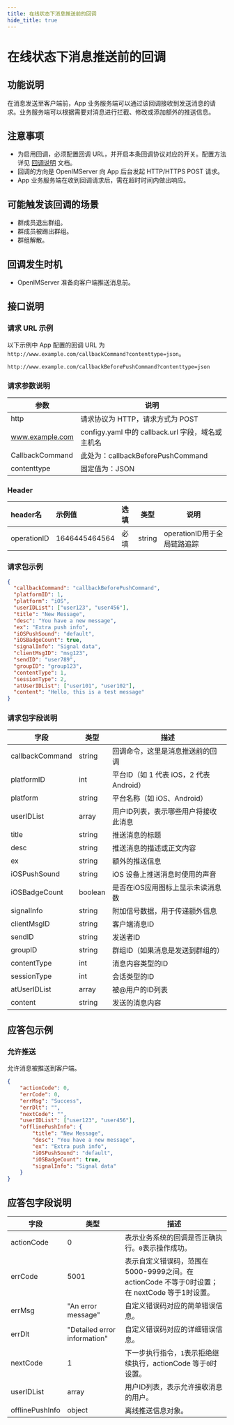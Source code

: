 ```yaml
---
title: 在线状态下消息推送前的回调
hide_title: true
---
```


# 在线状态下消息推送前的回调

## 功能说明
在消息发送至客户端前，App 业务服务端可以通过该回调接收到发送消息的请求。业务服务端可以根据需要对消息进行拦截、修改或添加额外的推送信息。

## 注意事项
- 为启用回调，必须配置回调 URL，并开启本条回调协议对应的开关。配置方法详见 [回调说明](../introduction) 文档。
- 回调的方向是 OpenIMServer 向 App 后台发起 HTTP/HTTPS POST 请求。
- App 业务服务端在收到回调请求后，需在超时时间内做出响应。

## 可能触发该回调的场景
- 群成员退出群组。
- 群成员被踢出群组。
- 群组解散。

## 回调发生时机
- OpenIMServer 准备向客户端推送消息前。

## 接口说明

### 请求 URL 示例
以下示例中 App 配置的回调 URL 为 `http://www.example.com/callbackCommand?contenttype=json`。
```plaintext
http://www.example.com/callbackBeforePushCommand?contenttype=json
```

### 请求参数说明

| 参数              | 说明                                            |
|-----------------|-----------------------------------------------|
| http            | 请求协议为 HTTP，请求方式为 POST                         |
| www.example.com | configy.yaml 中的 callback.url 字段，域名或主机名                                       |
| CallbackCommand | 此处为：callbackBeforePushCommand |
| contenttype     | 固定值为：JSON                                     |

### Header
| header名     | 示例值           | 选填  | 类型     | 说明                  |
|:------------|:--------------|:----|--------|---------------------|
| operationID | 1646445464564 | 必填  | string | operationID用于全局链路追踪 |

### 请求包示例
```json
{
  "callbackCommand": "callbackBeforePushCommand",
  "platformID": 1,
  "platform": "iOS",
  "userIDList": ["user123", "user456"],
  "title": "New Message",
  "desc": "You have a new message",
  "ex": "Extra push info",
  "iOSPushSound": "default",
  "iOSBadgeCount": true,
  "signalInfo": "Signal data",
  "clientMsgID": "msg123",
  "sendID": "user789",
  "groupID": "group123",
  "contentType": 1,
  "sessionType": 2,
  "atUserIDList": ["user101", "user102"],
  "content": "Hello, this is a test message"
}
```

### 请求包字段说明

| 字段          | 类型     | 描述                                             |
|--------------|----------|--------------------------------------------------|
| callbackCommand | string | 回调命令，这里是消息推送前的回调                |
| platformID   | int    | 平台ID（如 1 代表 iOS，2 代表 Android）          |
| platform     | string | 平台名称（如 iOS、Android）                      |
| userIDList   | array  | 用户ID列表，表示哪些用户将接收此消息              |
| title         | string   | 推送消息的标题                                   |
| desc          | string   | 推送消息的描述或正文内容                         |
| ex            | string   | 额外的推送信息                                   |
| iOSPushSound  | string   | iOS 设备上推送消息时使用的声音                   |
| iOSBadgeCount | boolean  | 是否在iOS应用图标上显示未读消息数                |
| signalInfo    | string   | 附加信号数据，用于传递额外信息                   |
| clientMsgID   | string   | 客户端消息ID                                     |
| sendID        | string   | 发送者ID                                         |
| groupID       | string   | 群组ID（如果消息是发送到群组的）                 |
| contentType   | int      | 消息内容类型的ID                                 |
| sessionType   | int      | 会话类型的ID                                     |
| atUserIDList  | array    | 被@用户的ID列表                                  |
| content       | string   | 发送的消息内容                                   |


## 应答包示例

### 允许推送
允许消息被推送到客户端。

```json
{
    "actionCode": 0,
    "errCode": 0,
    "errMsg": "Success",
    "errDlt": "",
    "nextCode": "",
    "userIDList": ["user123", "user456"],
    "offlinePushInfo": {
        "title": "New Message",
        "desc": "You have a new message",
        "ex": "Extra push info",
        "iOSPushSound": "default",
        "iOSBadgeCount": true,
        "signalInfo": "Signal data"
    }
}
```

## 应答包字段说明

| 字段            | 类型   | 描述                                             |
|---------------|--------|-------------------------------------------------|
| actionCode | 0     | 表示业务系统的回调是否正确执行。`0`表示操作成功。 |
| errCode     | 5001                        | 表示自定义错误码，范围在5000-9999之间。在 actionCode 不等于0时设置；在 nextCode 等于1时设置。|
| errMsg     | "An error message" | 自定义错误码对应的简单错误信息。|
| errDlt     | "Detailed error information" | 自定义错误码对应的详细错误信息。|
| nextCode   | 1     | 下一步执行指令，`1`表示拒绝继续执行，actionCode 等于`0`时设置。|
| userIDList    | array  | 用户ID列表，表示允许接收消息的用户。             |
| offlinePushInfo | object | 离线推送信息对象。                               |
